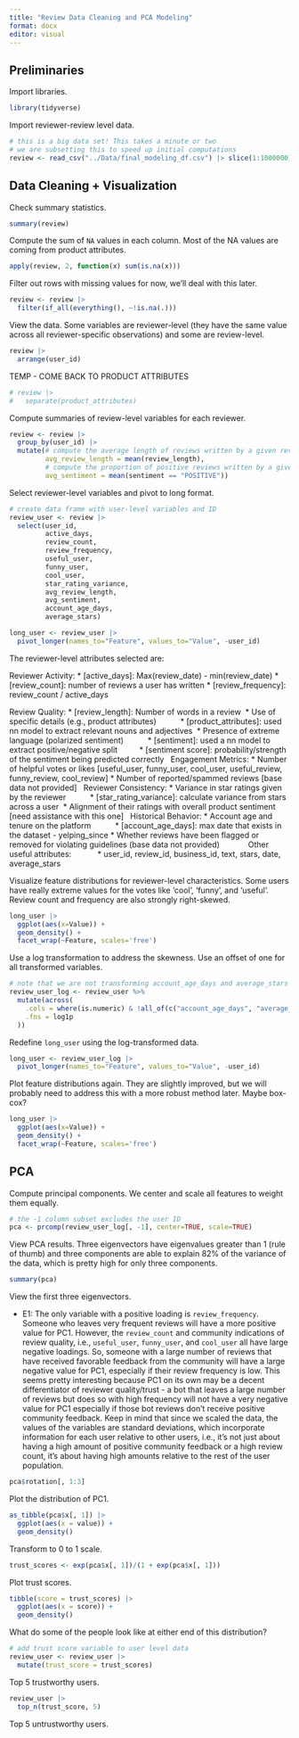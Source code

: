 ```yaml
---
title: "Review Data Cleaning and PCA Modeling"
format: docx
editor: visual
---
```


## Preliminaries

Import libraries.

```r
library(tidyverse)
```

Import reviewer-review level data.

```r
# this is a big data set! This takes a minute or two
# we are subsetting this to speed up initial computations
review <- read_csv("../Data/final_modeling_df.csv") |> slice(1:1000000)
```

## Data Cleaning + Visualization

Check summary statistics.

```r
summary(review)
```

Compute the sum of `NA` values in each column. Most of the NA values are coming from product attributes.

```r
apply(review, 2, function(x) sum(is.na(x)))
```

Filter out rows with missing values for now, we'll deal with this later.

```r
review <- review |>
  filter(if_all(everything(), ~!is.na(.)))
```

View the data. Some variables are reviewer-level (they have the same value across all reviewer-specific observations) and some are review-level.

```r
review |>
  arrange(user_id)
```

TEMP - COME BACK TO PRODUCT ATTRIBUTES
```r
# review |>
#   separate(product_attributes)
```

Compute summaries of review-level variables for each reviewer.

```r
review <- review |>
  group_by(user_id) |>
  mutate(# compute the average length of reviews written by a given reviewer
         avg_review_length = mean(review_length),
         # compute the proportion of positive reviews written by a given reviewer
         avg_sentiment = mean(sentiment == "POSITIVE"))
```

Select reviewer-level variables and pivot to long format.

```r
# create data frame with user-level variables and ID
review_user <- review |>
  select(user_id, 
         active_days, 
         review_count,
         review_frequency,
         useful_user,
         funny_user,
         cool_user,
         star_rating_variance,
         avg_review_length,
         avg_sentiment,
         account_age_days,
         average_stars)

long_user <- review_user |>
  pivot_longer(names_to="Feature", values_to="Value", -user_id)
```

The reviewer-level attributes selected are:

Reviewer Activity:
* [active_days]: Max(review_date) - min(review_date)
* [review_count]: number of reviews a user has written
* [review_frequency]: review_count / active_days

Review Quality:
* [review_length]: Number of words in a review 
* Use of specific details (e.g., product attributes) 
        	* [product_attributes]: used nn model to extract relevant nouns and adjectives 
* Presence of extreme language (polarized sentiment) 
        	* [sentiment]: used a nn model to extract positive/negative split
        	* [sentiment score]: probability/strength of the sentiment being predicted correctly
 
Engagement Metrics:
* Number of helpful votes or likes [useful_user, funny_user, cool_user, useful_review, funny_review, cool_review]
* Number of reported/spammed reviews [base data not provided]
 
Reviewer Consistency:
* Variance in star ratings given by the reviewer 
        	* [star_rating_variance]: calculate variance from stars across a user 
* Alignment of their ratings with overall product sentiment [need assistance with this one]
 
Historical Behavior:
* Account age and tenure on the platform 
        	* [account_age_days]: max date that exists in the dataset - yelping_since
* Whether reviews have been flagged or removed for violating guidelines (base data not provided)
           
Other useful attributes:  
        	* user_id, review_id, business_id, text, stars, date, average_stars



















Visualize feature distributions for reviewer-level characteristics. Some users have really extreme values for the votes like 'cool', 'funny', and 'useful'. Review count and frequency are also strongly right-skewed.

```r
long_user |>
  ggplot(aes(x=Value)) +
  geom_density() +
  facet_wrap(~Feature, scales='free')
```

Use a log transformation to address the skewness. Use an offset of one for all transformed variables.

```r
# note that we are not transforming account_age_days and average_stars since these are not strongly skewed to begin with
review_user_log <- review_user %>%
  mutate(across(
    .cols = where(is.numeric) & !all_of(c("account_age_days", "average_stars")),
    .fns = log1p
  ))
```

Redefine `long_user` using the log-transformed data.

```r
long_user <- review_user_log |>
  pivot_longer(names_to="Feature", values_to="Value", -user_id)
```

Plot feature distributions again. They are slightly improved, but we will probably need to address this with a more robust method later. Maybe box-cox?

```r
long_user |>
  ggplot(aes(x=Value)) +
  geom_density() +
  facet_wrap(~Feature, scales='free')
```

## PCA

Compute principal components. We center and scale all features to weight them equally.

```r
# the -1 column subset excludes the user ID
pca <- prcomp(review_user_log[, -1], center=TRUE, scale=TRUE)
```

View PCA results. Three eigenvectors have eigenvalues greater than 1 (rule of thumb) and three components are able to explain 82% of the variance of the data, which is pretty high for only three components.

```r
summary(pca)
```

View the first three eigenvectors.

-   E1: The only variable with a positive loading is `review_frequency`. Someone who leaves very frequent reviews will have a more positive value for PC1. However, the `review_count` and community indications of review quality, i.e., `useful_user`, `funny_user`, and `cool_user` all have large negative loadings. So, someone with a large number of reviews that have received favorable feedback from the community will have a large negative value for PC1, especially if their review frequency is low. This seems pretty interesting because PC1 on its own may be a decent differentiator of reviewer quality/trust - a bot that leaves a large number of reviews but does so with high frequency will not have a very negative value for PC1 especially if those bot reviews don't receive positive community feedback. Keep in mind that since we scaled the data, the values of the variables are standard deviations, which incorporate information for each user relative to other users, i.e., it's not just about having a high amount of positive community feedback or a high review count, it's about having high amounts relative to the rest of the user population.

```r
pca$rotation[, 1:3]
```

Plot the distribution of PC1.

```r
as_tibble(pca$x[, 1]) |>
  ggplot(aes(x = value)) +
  geom_density()
```

Transform to 0 to 1 scale.

```r
trust_scores <- exp(pca$x[, 1])/(1 + exp(pca$x[, 1]))
```

Plot trust scores.

```r
tibble(score = trust_scores) |>
  ggplot(aes(x = score)) +
  geom_density()
```

What do some of the people look like at either end of this distribution?

```r
# add trust score variable to user level data
review_user <- review_user |>
  mutate(trust_score = trust_scores)
```

Top 5 trustworthy users.

```r
review_user |>
  top_n(trust_score, 5)
```

Top 5 untrustworthy users.

```r

```

